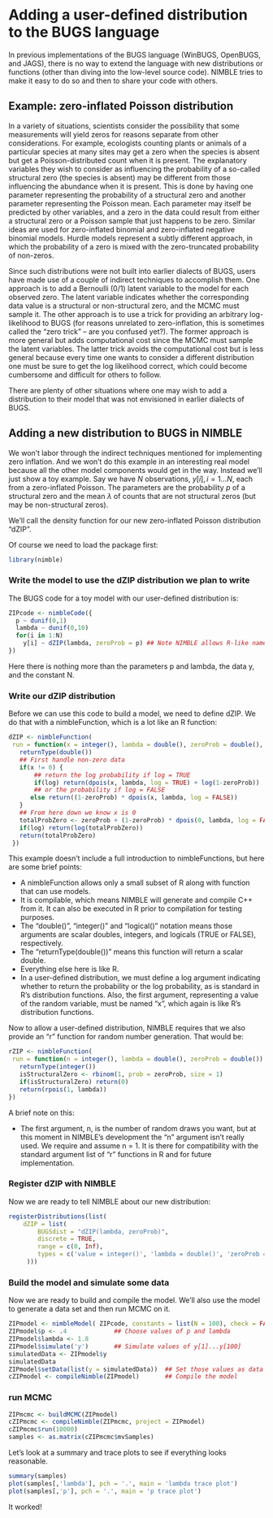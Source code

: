 # Adding a user-defined distribution to the BUGS language

In previous implementations of the BUGS language (WinBUGS, OpenBUGS, and JAGS), there is no way to extend the language with new distributions or functions (other than diving into the low-level source code).  NIMBLE tries to make it easy to do so and then to share your code with others.

## Example: zero-inflated Poisson distribution

In a variety of situations, scientists consider the possibility that some measurements will yield zeros for reasons separate from other considerations.  For example, ecologists counting plants or animals of a particular species at many sites may get a zero when the species is absent but get a Poisson-distributed count when it is present.  The explanatory variables they wish to consider as influencing the probability of a so-called structural zero (the species is absent) may be different from those influencing the abundance when it is present.  This is done by having one parameter representing the probability of a structural zero and another parameter representing the Poisson mean.  Each parameter may itself be predicted by other variables, and a zero in the data could result from either a structural zero or a Poisson sample that just happens to be zero. Similar ideas are used for zero-inflated binomial and zero-inflated negative binomial models.  Hurdle models represent a subtly different approach, in which the probability of a zero is mixed with the zero-truncated probability of non-zeros.

Since such distributions were not built into earlier dialects of BUGS, users have made use of a couple of indirect techniques to accomplish them.  One approach is to add a Bernoulli (0/1) latent variable to the model for each observed zero.  The latent variable indicates whether the corresponding data value is a structural or non-structural zero, and the MCMC must sample it.  The other approach is to use a trick for providing an arbitrary log-likelihood to BUGS (for reasons unrelated to zero-inflation, this is sometimes called the "zero trick" -- are you confused yet?).  The former approach is more general but adds computational cost since the MCMC must sample the latent variables.  The latter trick avoids the computational cost but is less general because every time one wants to consider a different distribution one must be sure to get the log likelihood correct, which could become cumbersome and difficult for others to follow.

There are plenty of other situations where one may wish to add a distribution to their model that was not envisioned in earlier dialects of BUGS.  

## Adding a new distribution to BUGS in NIMBLE

We won't labor through the indirect techniques mentioned for implementing zero inflation.  And we won't do this example in an interesting real model because all the other model components would get in the way.  Instead we'll just show a toy example.  Say we have $N$ observations, $y[i], i = 1 \ldots N$, each from a zero-inflated Poisson.  The parameters are the probability $p$ of a structural zero and the mean $\lambda$ of counts that are not structural zeros (but may be non-structural zeros).

We'll call the density function for our new zero-inflated Poisson distribution "dZIP".

Of course we need to load the package first:
```r
library(nimble)
```

### Write the model to use the dZIP distribution we plan to write

The BUGS code for a toy model with our user-defined distribution is:

```r
ZIPcode <- nimbleCode({
  p ~ dunif(0,1)
  lambda ~ dunif(0,10)
  for(i in 1:N)
    y[i] ~ dZIP(lambda, zeroProb = p) ## Note NIMBLE allows R-like named-parameter syntax
})
```

Here there is nothing more than the parameters p and lambda, the data y, and the constant N.

### Write our dZIP distribution

Before we can use this code to build a model, we need to define dZIP.  We do that with a nimbleFunction, which is a lot like an R function:

```r
dZIP <- nimbleFunction(
 run = function(x = integer(), lambda = double(), zeroProb = double(), log = logical(0, default = 0)) {
   returnType(double())
   ## First handle non-zero data
   if(x != 0) {
       ## return the log probability if log = TRUE
       if(log) return(dpois(x, lambda, log = TRUE) + log(1-zeroProb))
       ## or the probability if log = FALSE
      else return((1-zeroProb) * dpois(x, lambda, log = FALSE))
   }
   ## From here down we know x is 0
   totalProbZero <- zeroProb + (1-zeroProb) * dpois(0, lambda, log = FALSE)
   if(log) return(log(totalProbZero))
   return(totalProbZero)
 })
```

This example doesn't include a full introduction to nimbleFunctions, but here are some brief points:

* A nimbleFunction allows only a small subset of R along with function that can use models.
* It is compilable, which means NIMBLE will generate and compile C++ from it.  It can also be executed in R prior to compilation for testing purposes.
* The "double()", "integer()" and "logical()" notation means those arguments are scalar doubles, integers, and logicals (TRUE or FALSE), respectively.
* The "returnType(double())" means this function will return a scalar double.
* Everything else here is like R.
* In a user-defined distribution, we must define a log argument indicating whether to return the probability or the log probability, as is standard in R's distribution functions.  Also, the first argument, representing a value of the random variable, must be named "x", which again is like R's distribution functions.


Now to allow a user-defined distribution, NIMBLE requires that we also provide an "r" function for random number generation.  That would be:
```r
rZIP <- nimbleFunction(
 run = function(n = integer(), lambda = double(), zeroProb = double()) {
   returnType(integer())
   isStructuralZero <- rbinom(1, prob = zeroProb, size = 1)
   if(isStructuralZero) return(0)
   return(rpois(1, lambda))
})
```

A brief note on this:

* The first argument, n, is the number of random draws you want, but at this moment in NIMBLE's development the "n" argument isn't really used.  We require and assume n = 1.  It is there for compatibility with the standard argument list of "r" functions in R and for future implementation.

### Register dZIP with NIMBLE

Now we are ready to tell NIMBLE about our new distribution:

```r
registerDistributions(list(
    dZIP = list(
        BUGSdist = "dZIP(lambda, zeroProb)",
        discrete = TRUE,
        range = c(0, Inf),
        types = c('value = integer()', 'lambda = double()', 'zeroProb = double()')
     )))
```

### Build the model and simulate some data

Now we are ready to build and compile the model.  We'll also use the model to generate a data set and then run MCMC on it.

```r

ZIPmodel <- nimbleModel( ZIPcode, constants = list(N = 100), check = FALSE)
ZIPmodel$p <- .4             ## Choose values of p and lambda
ZIPmodel$lambda <- 1.8
ZIPmodel$simulate('y')       ## Simulate values of y[1]...y[100]
simulatedData <- ZIPmodel$y
simulatedData
ZIPmodel$setData(list(y = simulatedData))  ## Set those values as data in the model
cZIPmodel <- compileNimble(ZIPmodel)       ## Compile the model

```

### run MCMC

```r
ZIPmcmc <- buildMCMC(ZIPmodel)
cZIPmcmc <- compileNimble(ZIPmcmc, project = ZIPmodel)
cZIPmcmc$run(10000)
samples <- as.matrix(cZIPmcmc$mvSamples)
```

Let's look at a summary and trace plots to see if everything looks reasonable.

```r
summary(samples)
plot(samples[,'lambda'], pch = '.', main = 'lambda trace plot')
plot(samples[,'p'], pch = '.', main = 'p trace plot')
```

It worked!

